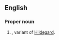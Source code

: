 ==English==

===Proper noun===
{{en-proper noun}}

# {{given name|lang=en|female|from=Germanic languages}}, variant of [[Hildegard]].